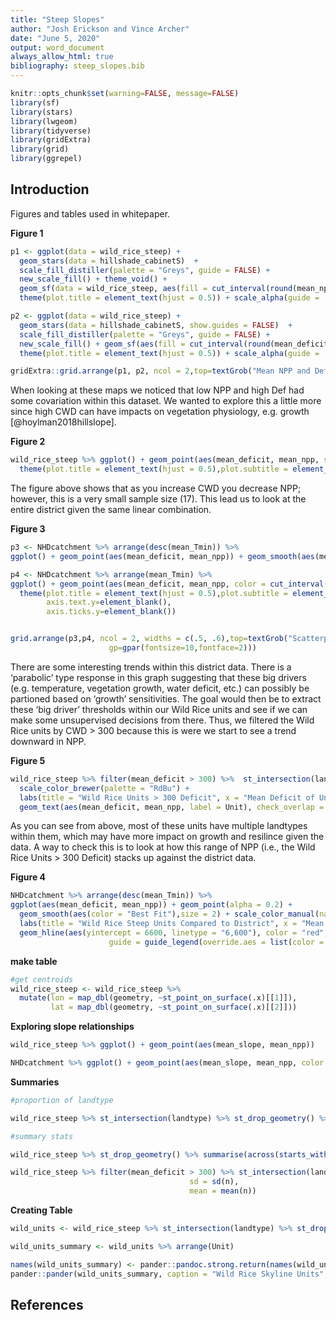 ```yaml
---
title: "Steep Slopes"
author: "Josh Erickson and Vince Archer"
date: "June 5, 2020"
output: word_document
always_allow_html: true
bibliography: steep_slopes.bib
---
```


```r
knitr::opts_chunk$set(warning=FALSE, message=FALSE)
library(sf)
library(stars)
library(lwgeom)
library(tidyverse)
library(gridExtra)
library(grid)
library(ggrepel)

```

## Introduction

Figures and tables used in whitepaper. 

**Figure 1**

```r

p1 <- ggplot(data = wild_rice_steep) +
  geom_stars(data = hillshade_cabinetS)  +  
  scale_fill_distiller(palette = "Greys", guide = FALSE) + 
  new_scale_fill() + theme_void() +
  geom_sf(data = wild_rice_steep, aes(fill = cut_interval(round(mean_npp),4, dig.lab = 10)), alpha = 0.9) + geom_label_repel(data = wild_units, aes(lon, lat, label = Unit), force = 15, size = 5) + scale_fill_brewer(palette = "RdBu")+ labs(title = "Mean NPP", fill = "Mean NPP") + 
  theme(plot.title = element_text(hjust = 0.5)) + scale_alpha(guide = 'none')+ geom_label(data = wild_rice_steep, aes(x=min(lon) + 25, y=max(lat), label="bold(Units)"),parse = TRUE,nudge_y = 700, size = 5)

p2 <- ggplot(data = wild_rice_steep) +
  geom_stars(data = hillshade_cabinetS, show.guides = FALSE)  +  
  scale_fill_distiller(palette = "Greys", guide = FALSE) + 
  new_scale_fill() + geom_sf(aes(fill = cut_interval(round(mean_deficit),4, dig.lab = 10)), alpha = 0.9)  + labs(title = "Mean Deficit ", fill = "Mean Deficit") + geom_label_repel(data = wild_units, aes(lon, lat, label = Unit), force = 15, size = 5) + scale_fill_brewer(palette = "RdBu", direction = -1)+ theme_void()+
  theme(plot.title = element_text(hjust = 0.5)) + scale_alpha(guide = 'none')

gridExtra::grid.arrange(p1, p2, ncol = 2,top=textGrob("Mean NPP and Deficit of Steep Units in Wild Rice", gp=gpar(fontsize=18,fontface=2)))
```
  
  
When looking at these maps we noticed that low NPP and high Def had some covariation within this dataset. We wanted to explore this a little more since high CWD can have impacts on vegetation physiology, e.g. growth [@hoylman2018hillslope].

**Figure 2**

```r

wild_rice_steep %>% ggplot() + geom_point(aes(mean_deficit, mean_npp, size = cut_interval(Acres,4 ))) + geom_smooth(aes(mean_deficit, mean_npp), method = "lm") + labs(title = "Scatterplot of Mean NPP and Mean Deficit", subtitle = "within the Wild Rice Units", x = "Mean Deficit", y = "Mean NPP", size = "Unit Acres")+
  theme(plot.title = element_text(hjust = 0.5),plot.subtitle = element_text(hjust = 0.5)) + geom_label(aes(mean_deficit, mean_npp, label = Unit), check_overlap = TRUE, vjust = 1, hjust = 1, size = 3)

```


  
The figure above shows that as you increase CWD you decrease NPP; however, this is a very small sample size (17). This lead us to look at the entire district given the same linear combination.  

**Figure 3**

```r

p3 <- NHDcatchment %>% arrange(desc(mean_Tmin)) %>% 
ggplot() + geom_point(aes(mean_deficit, mean_npp)) + geom_smooth(aes(mean_deficit, mean_npp),size = 2) + labs( x = "Mean Deficit", y = "Mean NPP")

p4 <- NHDcatchment %>% arrange(mean_Tmin) %>% 
ggplot() + geom_point(aes(mean_deficit, mean_npp, color = cut_interval(round(mean_Tmin),4)), alpha = 0.6) + geom_smooth(aes(mean_deficit, mean_npp, color = cut_interval(round(mean_Tmin),4)),se = FALSE, size = 2) + labs( x = "Mean Deficit", y = "Mean NPP", color = "Minimum Temperature") +
  theme(plot.title = element_text(hjust = 0.5),plot.subtitle = element_text(hjust = 0.5)) + scale_color_brewer(palette = "RdBu") + theme(axis.title.y=element_blank(),
        axis.text.y=element_blank(),
        axis.ticks.y=element_blank())


grid.arrange(p3,p4, ncol = 2, widths = c(.5, .6),top=textGrob("Scatterplots of Mean NPP and Deficit \n within Cabinet Ranger District",
                      gp=gpar(fontsize=10,fontface=2)))

```

There are some interesting trends within this district data. There is a 'parabolic' type response in this graph suggesting that these big drivers (e.g. temperature, vegetation growth, water deficit, etc.) can possibly be partioned based on 'growth' sensitivities. The goal would then be to extract these 'big driver' thresholds within our Wild Rice units and see if we can make some unsupervised decisions from there. Thus, we filtered the Wild Rice units by CWD > 300 because this is were we start to see a trend downward in NPP.


**Figure 5**
```r


wild_rice_steep %>% filter(mean_deficit > 300) %>%  st_intersection(landtype) %>% ggplot(aes(mean_deficit, mean_npp) ) + geom_point(aes(color = factor(LANDTY)), position = position_dodge(10), size = 4) + geom_smooth(aes(mean_deficit, mean_npp), method = "lm", alpha = 0.1) +
  scale_color_brewer(palette = "RdBu") +
  labs(title = "Wild Rice Units > 300 Deficit", x = "Mean Deficit of Unit", y = "Mean NPP", color = "Landtype") +
  geom_text(aes(mean_deficit, mean_npp, label = Unit), check_overlap = TRUE, vjust = 1, hjust = 1.5)
```

As you can see from above, most of these units have multiple landtypes within them, which may have more impact on growth and resilince given the data. A way to check this is to look at how this range of NPP (i.e., the Wild Rice Units > 300 Deficit) stacks up against the district data.

**Figure 4**

```r
NHDcatchment %>% arrange(desc(mean_Tmin)) %>% 
ggplot(aes(mean_deficit, mean_npp)) + geom_point(alpha = 0.2) + 
  geom_smooth(aes(color = "Best Fit"),size = 2) + scale_color_manual(name = "GAM Best Fit", values = "black")+ 
  labs(title = "Wild Rice Steep Units Compared to District", x = "Mean CWD", y = "Mean NPP") + 
  geom_hline(aes(yintercept = 6600, linetype = "6,600"), color = "red", size = 1.5, alpha = 0.4) + geom_hline(aes(yintercept = 7350, linetype = "7,350"), color = "blue", size = 1.5, alpha = 0.4) + scale_linetype_manual(name = "NPP Range", values = c(2, 2), 
                      guide = guide_legend(override.aes = list(color = c("red", "blue")))) + geom_point(data = wild_rice_steep, aes(mean_deficit, mean_npp, fill = "Units"), color = "red", size = 6, shape=18, alpha = 0.6) + scale_fill_manual(name = "Wild Rice Units", values = "red") + geom_label_repel(data = wild_units,aes(mean_deficit, mean_npp, label = Unit), force = 20, segment.color = "white", segment.size = 1) 
```


**make table**

```r
#get centroids
wild_rice_steep <- wild_rice_steep %>% 
  mutate(lon = map_dbl(geometry, ~st_point_on_surface(.x)[[1]]),
         lat = map_dbl(geometry, ~st_point_on_surface(.x)[[2]]))
```

**Exploring slope relationships**  

```r

wild_rice_steep %>% ggplot() + geom_point(aes(mean_slope, mean_npp))

NHDcatchment %>% ggplot() + geom_point(aes(mean_slope, mean_npp, color = cut_interval(mean_deficit, 4)))

```


**Summaries**
```r

#proportion of landtype

wild_rice_steep %>% st_intersection(landtype) %>% st_drop_geometry() %>% dplyr::count(LANDTY, wt = Acres) %>% summarise(prop = prop.table(n), name = LANDTY)

#summary stats

wild_rice_steep %>% st_drop_geometry() %>% summarise(across(starts_with("mean"),list(mean=mean, median=median, sd=sd), na.rm = TRUE, .names = "{col}_{fn}")) %>% view()

wild_rice_steep %>% filter(mean_deficit > 300) %>% st_intersection(landtype) %>% st_drop_geometry() %>% count(LANDTY, wt = Acres) %>% summarise(freq = n/sum(n),
                                        sd = sd(n),
                                        mean = mean(n))


```

**Creating Table**

```r

wild_units <- wild_rice_steep %>% st_intersection(landtype) %>% st_drop_geometry() %>% select(Unit, system,  Acres, mean_slope, LANDTY,mean_deficit, mean_npp) %>% arrange(Unit) %>% distinct(Unit, mean_npp, .keep_all = TRUE)

wild_units_summary <- wild_units %>% arrange(Unit)

names(wild_units_summary) <- pander::pandoc.strong.return(names(wild_units_summary))
pander::pander(wild_units_summary, caption = "Wild Rice Skyline Units", emphasize.strong.cols = 1, split.cells = c(.5,.5,.5,.5,.5,.5,.5))
```

  

## References


